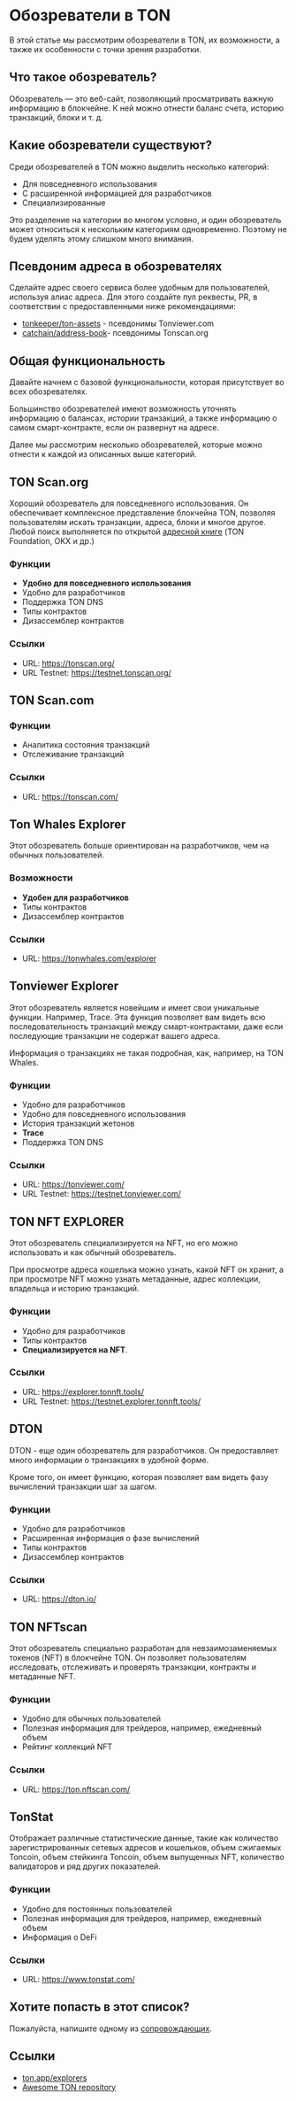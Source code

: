 
# Обозреватели в TON

В этой статье мы рассмотрим обозреватели в TON, их возможности, а также их особенности с точки зрения разработки.

## Что такое обозреватель?

Обозреватель — это веб-сайт, позволяющий просматривать важную информацию в блокчейне. К ней можно отнести баланс счета, историю транзакций, блоки и т. д.

<Player url="https://www.youtube.com/watch?v=i5en19kzX6M" />

## Какие обозреватели существуют?

Среди обозревателей в TON можно выделить несколько категорий:

- Для повседневного использования
- С расширенной информацией для разработчиков
- Специализированные

Это разделение на категории во многом условно, и один обозреватель может относиться к нескольким категориям одновременно. Поэтому не будем уделять этому слишком много внимания.

## Псевдоним адреса в обозревателях

Сделайте адрес своего сервиса более удобным для пользователей, используя алиас адреса. Для этого создайте пул реквесты, PR, в соответствии с предоставленными ниже рекомендациями:

- [tonkeeper/ton-assets](https://github.com/tonkeeper/ton-assets) - псевдонимы Tonviewer.com
- [catchain/address-book](https://github.com/catchain/address-book)- псевдонимы Tonscan.org

## Общая функциональность

Давайте начнем с базовой функциональности, которая присутствует во всех обозревателях.

Большинство обозревателей имеют возможность уточнять информацию о балансах, истории транзакций, а также информацию о самом смарт-контракте, если он развернут на адресе.

Далее мы рассмотрим несколько обозревателей, которые можно отнести к каждой из описанных выше категорий.

## TON Scan.org

Хороший обозреватель для повседневного использования. Он обеспечивает комплексное представление блокчейна TON, позволяя пользователям искать транзакции, адреса, блоки и многое другое. Любой поиск выполняется по открытой [адресной книге](https://github.com/catchain/tonscan/blob/master/src/addrbook.json) (TON Foundation, OKX и др.)

### Функции

- **Удобно для повседневного использования**
- Удобно для разработчиков
- Поддержка TON DNS
- Типы контрактов
- Дизассемблер контрактов

### Ссылки

- URL: https://tonscan.org/
- URL Testnet: https://testnet.tonscan.org/

## TON Scan.com

### Функции

- Аналитика состояния транзакций
- Отслеживание транзакций

### Ссылки

- URL: https://tonscan.com/

## Ton Whales Explorer

Этот обозреватель больше ориентирован на разработчиков, чем на обычных пользователей.

### Возможности

- **Удобен для разработчиков**
- Типы контрактов
- Дизассемблер контрактов

### Ссылки

- URL: https://tonwhales.com/explorer

## Tonviewer Explorer

Этот обозреватель является новейшим и имеет свои уникальные функции. Например, Trace. Эта функция позволяет вам видеть всю последовательность транзакций между смарт-контрактами, даже если последующие транзакции не содержат вашего адреса.

Информация о транзакциях не такая подробная, как, например, на TON Whales.

### Функции

- Удобно для разработчиков
- Удобно для повседневного использования
- История транзакций жетонов
- **Trace**
- Поддержка TON DNS

### Ссылки

- URL: https://tonviewer.com/
- URL Testnet: https://testnet.tonviewer.com/

## TON NFT EXPLORER

Этот обозреватель специализируется на NFT, но его можно использовать и как обычный обозреватель.

При просмотре адреса кошелька можно узнать, какой NFT он хранит, а при просмотре NFT можно узнать метаданные, адрес коллекции, владельца и историю транзакций.

### Функции

- Удобно для разработчиков
- Типы контрактов
- **Специализируется на NFT**.

### Ссылки

- URL: https://explorer.tonnft.tools/
- URL Testnet: https://testnet.explorer.tonnft.tools/

## DTON

DTON - еще один обозреватель для разработчиков. Он предоставляет много информации о транзакциях в удобной форме.

Кроме того, он имеет функцию, которая позволяет вам видеть фазу вычислений транзакции шаг за шагом.

### Функции

- Удобно для разработчиков
- Расширенная информация о фазе вычислений
- Типы контрактов
- Дизассемблер контрактов

### Ссылки

- URL: https://dton.io/

## TON NFTscan

Этот обозреватель специально разработан для невзаимозаменяемых токенов (NFT) в блокчейне TON. Он позволяет пользователям исследовать, отслеживать и проверять транзакции, контракты и метаданные NFT.

### Функции

- Удобно для обычных пользователей
- Полезная информация для трейдеров, например, ежедневный объем
- Рейтинг коллекций NFT

### Ссылки

- URL: https://ton.nftscan.com/

## TonStat

Отображает различные статистические данные, такие как количество зарегистрированных сетевых адресов и кошельков, объем сжигаемых Toncoin, объем стейкинга Toncoin, объем выпущенных NFT, количество валидаторов и ряд других показателей.

### Функции

- Удобно для постоянных пользователей
- Полезная информация для трейдеров, например, ежедневный объем
- Информация о DeFi

### Ссылки

- URL: https://www.tonstat.com/

## Хотите попасть в этот список?

Пожалуйста, напишите одному из [сопровождающих](/v3/contribute/maintainers).

## Ссылки

- [ton.app/explorers](https://ton.app/explorers)
- [Awesome TON repository](https://github.com/ton-community/awesome-ton)
